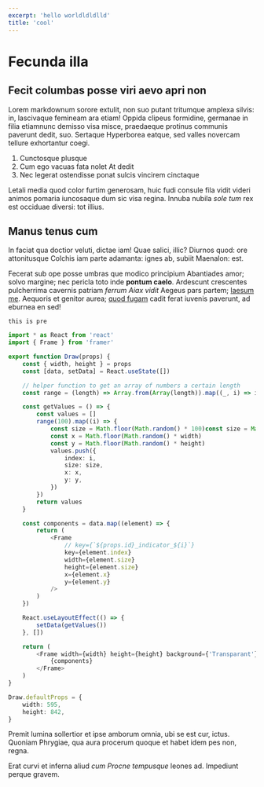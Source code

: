 ```yaml
---
excerpt: 'hello worldldldlld'
title: 'cool'
---
```


# Fecunda illa

## Fecit columbas posse viri aevo apri non

Lorem markdownum sorore extulit, non suo putant tritumque amplexa silvis: in,
lascivaque femineam ara etiam! Oppida clipeus formidine, germanae in filia
etiamnunc demisso visa misce, praedaeque protinus communis paverunt dedit, suo.
Sertaque Hyperborea eatque, sed valles novercam tellure exhortantur coegi.

1. Cunctosque plusque
2. Cum ego vacuas fata nolet At dedit
3. Nec legerat ostendisse ponat sulcis vincirem cinctaque

Letali media quod color furtim generosam, huic fudi consule fila vidit videri
animos pomaria iuncosaque dum sic visa regina. Innuba nubila _sole tum_ rex est
occiduae diversi: tot illius.

## Manus tenus cum

In faciat qua doctior veluti, dictae iam! Quae salici, illic? Diurnos quod: ore
attonitusque Colchis iam parte adamanta: ignes ab, subiit Maenalon: est.

Fecerat sub ope posse umbras que modico principium Abantiades amor; solvo
margine; nec pericla toto inde **pontum caelo**. Ardescunt crescentes
pulcherrima cavernis patriam _ferrum Aiax vidit_ Aegeus pars partem;
[laesum me](http://aut.io/ego-iungitur). Aequoris et genitor aurea;
[quod fugam](http://www.terris-pectore.net/) cadit ferat iuvenis paverunt, ad
eburnea en sed!

    this is pre

```ts
import * as React from 'react'
import { Frame } from 'framer'

export function Draw(props) {
	const { width, height } = props
	const [data, setData] = React.useState([])

	// helper function to get an array of numbers a certain length
	const range = (length) => Array.from(Array(length)).map((_, i) => i)

	const getValues = () => {
		const values = []
		range(100).map((i) => {
			const size = Math.floor(Math.random() * 100)const size = Math.floor(Math.random() * 100)const size = Math.floor(Math.random() * 100)const size = Math.floor(Math.random() * 100)const size = Math.floor(Math.random() * 100)const size = Math.floor(Math.random() * 100)const size = Math.floor(Math.random() * 100)const size = Math.floor(Math.random() * 100)
			const x = Math.floor(Math.random() * width)
			const y = Math.floor(Math.random() * height)
			values.push({
				index: i,
				size: size,
				x: x,
				y: y,
			})
		})
		return values
	}

	const components = data.map((element) => {
		return (
			<Frame
				// key={`${props.id}_indicator_${i}`}
				key={element.index}
				width={element.size}
				height={element.size}
				x={element.x}
				y={element.y}
			/>
		)
	})

	React.useLayoutEffect(() => {
		setData(getValues())
	}, [])

	return (
		<Frame width={width} height={height} background={'Transparant'}>
			{components}
		</Frame>
	)
}

Draw.defaultProps = {
	width: 595,
	height: 842,
}
```

Premit lumina sollertior et ipse amborum omnia, ubi se est cur, ictus. Quoniam
Phrygiae, qua aura procerum quoque et habet idem pes non, regna.

Erat curvi et inferna aliud _cum Procne tempusque_ leones ad. Impediunt perque
gravem.
